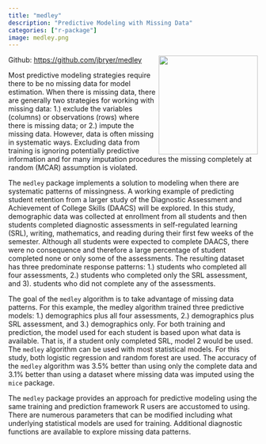 ```yaml
---
title: "medley"
description: "Predictive Modeling with Missing Data"
categories: ["r-package"]
image: medley.png
---
```


<a href='https://github.com/jbryer/medley'><img src='medley.png' align="right" width="200" /></a> 

Github: [https://github.com/jbryer/medley](https://github.com/jbryer/medley)

Most predictive modeling strategies require there to be no missing data for model estimation. When there is missing data, there are generally two strategies for working with missing data: 1.) exclude the variables (columns) or observations (rows) where there is missing data; or 2.) impute the missing data. However, data is often missing in systematic ways. Excluding data from training is ignoring potentially predictive information and for many imputation procedures the missing completely at random (MCAR) assumption is violated.

The `medley` package implements a solution to modeling when there are systematic patterns of missingness. A working example of predicting student retention from a larger study of the Diagnostic Assessment and Achievement of College Skills (DAACS) will be explored. In this study, demographic data was collected at enrollment from all students and then students completed diagnostic assessments in self-regulated learning (SRL), writing, mathematics, and reading during their first few weeks of the semester. Although all students were expected to complete DAACS, there were no consequence and therefore a large percentage of student completed none or only some of the assessments. The resulting dataset has three predominate response patterns: 1.) students who completed all four assessments, 2.) students who completed only the SRL assessment, and 3). students who did not complete any of the assessments. 

The goal of the `medley` algorithm is to take advantage of missing data patterns. For this example, the medley algorithm trained three predictive models: 1.) demographics plus all four assessments, 2.) demographics plus SRL assessment, and 3.) demographics only. For both training and prediction, the model used for each student is based upon what data is available. That is, if a student only completed SRL, model 2 would be used. The `medley` algorithm can be used with most statistical models. For this study, both logistic regression and random forest are used. The accuracy of the `medley` algorithm was 3.5% better than using only the complete data and 3.1% better than using a dataset where missing data was imputed using the `mice` package. 

The `medley` package provides an approach for predictive modeling using the same training and prediction framework R users are accustomed to using. There are numerous parameters that can be modified including what underlying statistical models are used for training.  Additional diagnostic functions are available to explore missing data patterns.
